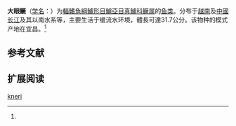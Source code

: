 {{Speciesbox
| name = 大眼鳜
| status = DD
| status_system = IUCN3.1
| image = 
| genus = Siniperca
| species = kneri
| authority = Garman, 1912<ref name='id7054'>{{cite web| url =http://www.bioinfo.cn/db05/BjdwSpecies.php?action=view&id=7054| title =大眼鳜| work =中国动物物种编目数据库| publisher =中国科学院微生物研究所| author =中国科学院动物研究所| accessdate =2009-04-16| deadurl =yes| archiveurl =https://web.archive.org/web/20160305004112/http://www.bioinfo.cn/db05/BjdwSpecies.php?action=view&id=7054| archivedate =2016-03-05}}</ref>
| synonyms = *''Siniperca kneri'',Garman, 1912
}}

'''大眼鳜'''（[[学名|学名]]：{{lang|la|''Siniperca kneri''}}）为[[輻鰭魚綱|輻鰭魚綱]][[鱸形目|鱸形目]][[鱸亞目|鱸亞目]][[真鱸科|真鱸科]][[鳜属|鳜属]]的[[鱼类|鱼类]]。分布于[[越南|越南]]及[[中國|中國]][[长江|长江]]及其以南水系等，主要生活于缓流水环境，體長可達31.7公分。该物种的模式产地在宜昌。<ref name='id7054'/>

== 参考文献 ==
{{reflist}}

== 扩展阅读 ==
{{refbegin}}
{{wikispecies-inline|Siniperca kneri|大眼鳜}}
{{refend}}
{{Taxonbar|from=Q2196039}}

[[Category:鳜属|kneri]]


{{鯰形目小作品}}